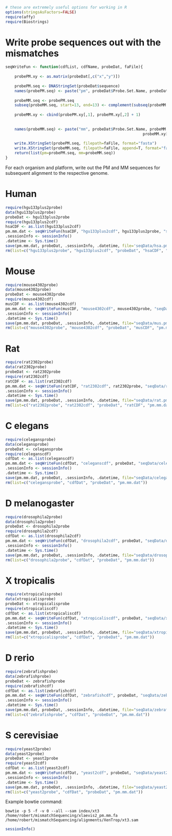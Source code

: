 ```r
# these are extremely useful options for working in R
options(stringsAsFactors=FALSE)
require(affy)
require(Biostrings)
```

# Write probe sequences out with the mismatches

```r
seqWriteFun <- function(cdfList, cdfName, probeDat, faFile){
		
	probePM.xy <- as.matrix(probeDat[,c("x","y")])
		
	probePM.seq <- DNAStringSet(probeDat$sequence)
	names(probePM.seq) <- paste("pm", probeDat$Probe.Set.Name, probeDat$x, probeDat$y, sep=".")
	
	probeMM.seq <- probePM.seq
	subseq(probeMM.seq, start=13, end=13) <- complement(subseq(probeMM.seq, start=13, end=13))
	
	probeMM.xy <- cbind(probePM.xy[,1], probePM.xy[,2] + 1)
	
		
	names(probeMM.seq) <- paste("mm", probeDat$Probe.Set.Name, probeMM.xy[,1],
															probeMM.xy[,2], sep=".")
	
	write.XStringSet(probePM.seq, filepath=faFile, format="fasta")
	write.XStringSet(probeMM.seq, filepath=faFile, append=T, format="fasta")
	return(list(pm=probePM.seq, mm=probeMM.seq))
}
```

For each organism and platform, write out the PM and MM sequences for subsequent alignment to the respective genome.

# Human

```r
require(hgu133plus2probe)
data(hgu133plus2probe)
probeDat <- hgu133plus2probe
require(hgu133plus2cdf)
hsaCDF <- as.list(hgu133plus2cdf)
pm.mm.dat <- seqWriteFun(hsaCDF, "hgu133plus2cdf", hgu133plus2probe, "seqData/hgu133p2_pm.mm.fa")
.sessionInfo <- sessionInfo()
.datetime <- Sys.time()
save(pm.mm.dat, probeDat, .sessionInfo, .datetime, file='seqData/hsa.pm.mm.RData')
rm(list=c("hgu133plus2probe", "hgu133plus2cdf", "probeDat", "hsaCDF", "pm.mm.dat"))
```

# Mouse

```r
require(mouse4302probe)
data(mouse4302probe)
probeDat <- mouse4302probe
require(mouse4302cdf)
musCDF <- as.list(mouse4302cdf)
pm.mm.dat <- seqWriteFun(musCDF, "mouse4302cdf", mouse4302probe, "seqData/mus4302_pm.mm.fa")
.sessionInfo <- sessionInfo()
.datetime <- Sys.time()
save(pm.mm.dat, probeDat, .sessionInfo, .datetime, file="seqData/mus.pm.mm.RData")
rm(list=c("mouse4302probe", "mouse4302cdf", "probeDat", "musCDF", "pm.mm.dat"))
```

# Rat

```r
require(rat2302probe)
data(rat2302probe)
probeDat <- rat2302probe
require(rat2302cdf)
ratCDF <- as.list(rat2302cdf)
pm.mm.dat <- seqWriteFun(ratCDF, "rat2302cdf", rat2302probe, "seqData/rat2302_pm.mm.fa")
.sessionInfo <- sessionInfo()
.datetime <- Sys.time()
save(pm.mm.dat, probeDat, .sessionInfo, .datetime, file="seqData/rat.pm.mm.RData")
rm(list=c("rat2302probe", "rat2302cdf", "probeDat", "ratCDF", "pm.mm.dat"))
```

# C elegans

```r
require(celegansprobe)
data(celegansprobe)
probeDat <- celegansprobe
require(celeganscdf)
cdfDat <- as.list(celeganscdf)
pm.mm.dat <- seqWriteFun(cdfDat, "celeganscdf", probeDat, "seqData/celegans_pm.mm.fa")
.sessionInfo <- sessionInfo()
.datetime <- Sys.time()
save(pm.mm.dat, probeDat, .sessionInfo, .datetime, file="seqData/celegans.pm.mm.RData")
rm(list=c("celegansprobe", "cdfDat", "probeDat", "pm.mm.dat"))
```

# D melanogaster

```r
require(drosophila2probe)
data(drosophila2probe)
probeDat <- drosophila2probe
require(drosophila2cdf)
cdfDat <- as.list(drosophila2cdf)
pm.mm.dat <- seqWriteFun(cdfDat, "drosophila2cdf", probeDat, "seqData/drosophila2_pm.mm.fa")
.sessionInfo <- sessionInfo()
.datetime <- Sys.time()
save(pm.mm.dat, probeDat, .sessionInfo, .datetime, file="seqData/drosophila2.pm.mm.RData")
rm(list=c("drosophila2probe", "cdfDat", "probeDat", "pm.mm.dat"))
```


# X tropicalis

```r
require(xtropicalisprobe)
data(xtropicalisprobe)
probeDat <- xtropicalisprobe
require(xtropicaliscdf)
cdfDat <- as.list(xtropicaliscdf)
pm.mm.dat <- seqWriteFun(cdfDat, "xtropicaliscdf", probeDat, "seqData/xtropicalis_pm.mm.fa")
.sessionInfo <- sessionInfo()
.datetime <- Sys.time()
save(pm.mm.dat, probeDat, .sessionInfo, .datetime, file="seqData/xtropicalis.pm.mm.RData")
rm(list=c("xtropicalisprobe", "cdfDat", "probeDat", "pm.mm.dat"))
```

# D rerio

```r
require(zebrafishprobe)
data(zebrafishprobe)
probeDat <- zebrafishprobe
require(zebrafishcdf)
cdfDat <- as.list(zebrafishcdf)
pm.mm.dat <- seqWriteFun(cdfDat, "zebrafishcdf", probeDat, "seqData/zebrafish_pm.mm.fa")
.sessionInfo <- sessionInfo()
.datetime <- Sys.time()
save(pm.mm.dat, probeDat, .sessionInfo, .datetime, file="seqData/zebrafish.pm.mm.RData")
rm(list=c("zebrafishprobe", "cdfDat", "probeDat", "pm.mm.dat"))
```

# S cerevisiae

```r
require(yeast2probe)
data(yeast2probe)
probeDat <- yeast2probe
require(yeast2cdf)
cdfDat <- as.list(yeast2cdf)
pm.mm.dat <- seqWriteFun(cdfDat, "yeast2cdf", probeDat, "seqData/yeast2_pm.mm.fa")
.sessionInfo <- sessionInfo()
.datetime <- Sys.time()
save(pm.mm.dat, probeDat, .sessionInfo, .datetime, file="seqData/yeast2.pm.mm.RData")
rm(list=c("yeast2probe", "cdfDat", "probeDat", "pm.mm.dat"))
```

Example bowtie command:

`bowtie -p 5 -f -v 0 --all --sam index/xt3 /home/robert/mismatchSequencing/xlaevis2_pm.mm.fa /home/robert/mismatchSequencing/alignments/XenTrop/xt3.sam`

```r
sessionInfo()
```